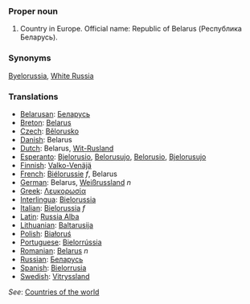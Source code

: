 ===Proper noun===

# Country in Europe. Official name: Republic of Belarus (Республика Беларусь).

===Synonyms===
[[Byelorussia]], [[White Russia]]

===Translations===
*[[Belarusan]]: [[Беларусь]]
*[[Breton]]: [[Belarus]]
*[[Czech]]: [[Bělorusko]]
*[[Danish]]: Belarus
*[[Dutch]]: Belarus, [[Wit-Rusland]]
*[[Esperanto]]: [[Bjelorusio]], [[Belorusujo]], [[Belorusio]], [[Bjelorusujo]]
*[[Finnish]]: [[Valko-Venäjä]]
*[[French]]: [[Biélorussie]] ''f'', Belarus
*[[German]]: Belarus, [[Weißrussland]] ''n''
*[[Greek]]: [[Λευκορωσία]]
*[[Interlingua]]: [[Bielorussia]]
*[[Italian]]: [[Bielorussia]] ''f''
*[[Latin]]: [[Russia Alba]]
*[[Lithuanian]]: [[Baltarusija]]
*[[Polish]]: [[Białoruś]]
*[[Portuguese]]: [[Bielorrússia]]
*[[Romanian]]: [[Belarus]] ''n''
*[[Russian]]: [[Беларусь]]
*[[Spanish]]: [[Bielorrusia]]
*[[Swedish]]: [[Vitryssland]]

''See'': [[Countries of the world]]